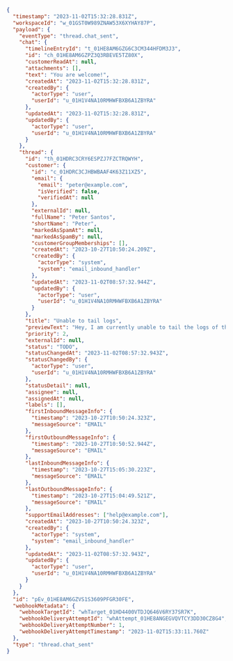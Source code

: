 ```json
{
  "timestamp": "2023-11-02T15:32:28.831Z",
  "workspaceId": "w_01GST0W989ZNAW53X6XYHAY87P",
  "payload": {
    "eventType": "thread.chat_sent",
    "chat": {
      "timelineEntryId": "t_01HE8AM6GZG6C3CM344HFDM3J3",
      "id": "ch_01HE8AM6GZPZ3Q3RBEVE5TZ80X",
      "customerReadAt": null,
      "attachments": [],
      "text": "You are welcome!",
      "createdAt": "2023-11-02T15:32:28.831Z",
      "createdBy": {
        "actorType": "user",
        "userId": "u_01H1V4NA10RMHWFBXB6A1ZBYRA"
      },
      "updatedAt": "2023-11-02T15:32:28.831Z",
      "updatedBy": {
        "actorType": "user",
        "userId": "u_01H1V4NA10RMHWFBXB6A1ZBYRA"
      }
    },
    "thread": {
      "id": "th_01HDRC3CRY6ESPZJ7FZCTRQWYH",
      "customer": {
        "id": "c_01HDRC3CJHBWBAAF4K63Z11XZ5",
        "email": {
          "email": "peter@example.com",
          "isVerified": false,
          "verifiedAt": null
        },
        "externalId": null,
        "fullName": "Peter Santos",
        "shortName": "Peter",
        "markedAsSpamAt": null,
        "markedAsSpamBy": null,
        "customerGroupMemberships": [],
        "createdAt": "2023-10-27T10:50:24.209Z",
        "createdBy": {
          "actorType": "system",
          "system": "email_inbound_handler"
        },
        "updatedAt": "2023-11-02T08:57:32.944Z",
        "updatedBy": {
          "actorType": "user",
          "userId": "u_01H1V4NA10RMHWFBXB6A1ZBYRA"
        }
      },
      "title": "Unable to tail logs",
      "previewText": "Hey, I am currently unable to tail the logs of the service svc-8af1e3",
      "priority": 2,
      "externalId": null,
      "status": "TODO",
      "statusChangedAt": "2023-11-02T08:57:32.943Z",
      "statusChangedBy": {
        "actorType": "user",
        "userId": "u_01H1V4NA10RMHWFBXB6A1ZBYRA"
      },
      "statusDetail": null,
      "assignee": null,
      "assignedAt": null,
      "labels": [],
      "firstInboundMessageInfo": {
        "timestamp": "2023-10-27T10:50:24.323Z",
        "messageSource": "EMAIL"
      },
      "firstOutboundMessageInfo": {
        "timestamp": "2023-10-27T10:50:52.944Z",
        "messageSource": "EMAIL"
      },
      "lastInboundMessageInfo": {
        "timestamp": "2023-10-27T15:05:30.223Z",
        "messageSource": "EMAIL"
      },
      "lastOutboundMessageInfo": {
        "timestamp": "2023-10-27T15:04:49.521Z",
        "messageSource": "EMAIL"
      },
      "supportEmailAddresses": ["help@example.com"],
      "createdAt": "2023-10-27T10:50:24.323Z",
      "createdBy": {
        "actorType": "system",
        "system": "email_inbound_handler"
      },
      "updatedAt": "2023-11-02T08:57:32.943Z",
      "updatedBy": {
        "actorType": "user",
        "userId": "u_01H1V4NA10RMHWFBXB6A1ZBYRA"
      }
    }
  },
  "id": "pEv_01HE8AM6GZVS1S3609PFGR30FE",
  "webhookMetadata": {
    "webhookTargetId": "whTarget_01HD4400VTDJQ646V6RY37SR7K",
    "webhookDeliveryAttemptId": "whAttempt_01HE8ANGEGVQVTCY3DD30CZ8G4",
    "webhookDeliveryAttemptNumber": 1,
    "webhookDeliveryAttemptTimestamp": "2023-11-02T15:33:11.760Z"
  },
  "type": "thread.chat_sent"
}
```
